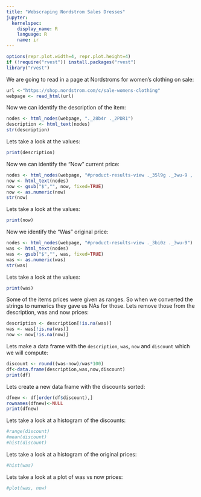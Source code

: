 ```yaml
---
title: "Webscraping Nordstrom Sales Dresses"
jupyter:
  kernelspec:
    display_name: R
    language: R
    name: ir
---
```


```r
options(repr.plot.width=4, repr.plot.height=4)
if (!require("rvest")) install.packages("rvest")
library("rvest")
```

We are going to read in a page at Nordstroms for women's clothing on sale:

```r
url <-"https://shop.nordstrom.com/c/sale-womens-clothing"
webpage <- read_html(url)
```

Now we can identify the description of the item:

```r
nodes <- html_nodes(webpage, "._28b4r ._2PDR1")
description <- html_text(nodes)
str(description)
```

Lets take a look at the values:

```r
print(description)
```

Now we can identify the "Now" current price:

```r
nodes <- html_nodes(webpage, "#product-results-view ._35l9g ._3wu-9 , ._18N5Q ._3wu-9")
now <- html_text(nodes)
now <- gsub("$","", now, fixed=TRUE)
now <- as.numeric(now)
str(now)
```

Lets take a look at the values:

```r
print(now)
```


Now we identify the "Was" original price:

```r
nodes <- html_nodes(webpage, "#product-results-view ._3bi0z ._3wu-9")
was <- html_text(nodes)
was <- gsub("$","", was, fixed=TRUE)
was <- as.numeric(was)
str(was)
```

Lets take a look at the values:

```r
print(was)
```

Some of the items prices were given as ranges. So when we converted the strings to numerics they gave us NAs for those. Lets remove those from the description, was and now prices:

```r
description <- description[!is.na(was)]
was <- was[!is.na(was)]
now <- now[!is.na(now)] 
```

Lets make a data frame with the `description`, `was`, `now` and `discount` which we will compute: 

```r
discount <- round((was-now)/was*100)
df<-data.frame(description,was,now,discount)
print(df)
```

Lets create a new data frame with the discounts sorted:

```r
dfnew <- df[order(df$discount),]
rownames(dfnew)<-NULL
print(dfnew)
```

Lets take a look at a histogram of the discounts:

```r
#range(discount)
#mean(discount)
#hist(discount)
```

Lets take a look at a histogram of the original prices:

```r
#hist(was)
```

Lets take a look at a plot of was vs now prices:

```r
#plot(was, now)
```
